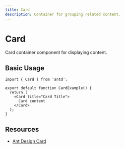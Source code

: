 ```yaml
---
title: Card
description: Container for grouping related content.
---
```


# Card

Card container component for displaying content.

## Basic Usage

```tsx
import { Card } from 'antd';

export default function CardExample() {
  return (
    <Card title="Card Title">
      Card content
    </Card>
  );
}
```

## Resources

- [Ant Design Card](https://ant.design/components/card)
